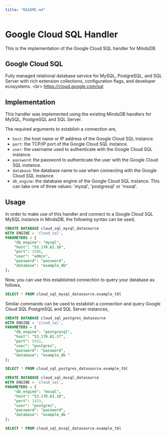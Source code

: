 ```yaml
---
title: "README.md"
---
```


# Google Cloud SQL Handler

This is the implementation of the Google Cloud SQL handler for MindsDB.

## Google Cloud SQL
Fully managed relational database service for MySQL, PostgreSQL, and SQL Server with rich extension collections, configuration flags, and developer ecosystems.
&lt;br&gt;
https://cloud.google.com/sql

## Implementation
This handler was implemented using the existing MindsDB handlers for MySQL, PostgreSQL and SQL Server.

The required arguments to establish a connection are,
* `host`: the host name or IP address of the Google Cloud SQL instance.
* `port`: the TCP/IP port of the Google Cloud SQL instance.
* `user`: the username used to authenticate with the Google Cloud SQL instance.
* `password`: the password to authenticate the user with the Google Cloud SQL instance.
* `database`: the database name to use when connecting with the Google Cloud SQL instance.
* `db_engine`: the database engine of the Google Cloud SQL instance. This can take one of three values: 'mysql', 'postgresql' or 'mssql'.

## Usage
In order to make use of this handler and connect to a Google Cloud SQL MySQL instance in MindsDB, the following syntax can be used,
~~~~sql
CREATE DATABASE cloud_sql_mysql_datasource
WITH ENGINE = 'cloud_sql',
PARAMETERS = {
    "db_engine": "mysql",
    "host": "53.170.61.16",
    "port": 3306,
    "user": "admin",
    "password": "password",
    "database": "example_db"
};
~~~~

Now, you can use this established connection to query your database as follows,
~~~~sql
SELECT * FROM cloud_sql_mysql_datasource.example_tbl
~~~~

Similar commands can be used to establish a connection and query Google Cloud SQL PostgreSQL and SQL Server instances,
~~~~sql
CREATE DATABASE cloud_sql_postgres_datasource
WITH ENGINE = 'cloud_sql',
PARAMETERS = {
    "db_engine": "postgresql",
    "host": "53.170.61.17",
    "port": 5432,
    "user": "postgres",
    "password": "password",
    "database": "example_db "
};

SELECT * FROM cloud_sql_postgres_datasource.example_tbl
~~~~

~~~~sql
CREATE DATABASE cloud_sql_mssql_datasource
WITH ENGINE = 'cloud_sql',
PARAMETERS = {
    "db_engine": "mssql",
    "host": "53.170.61.18",
    "port": 1433,
    "user": "postgres",
    "password": "password",
    "database": "example_db "
};

SELECT * FROM cloud_sql_mssql_datasource.example_tbl
~~~~